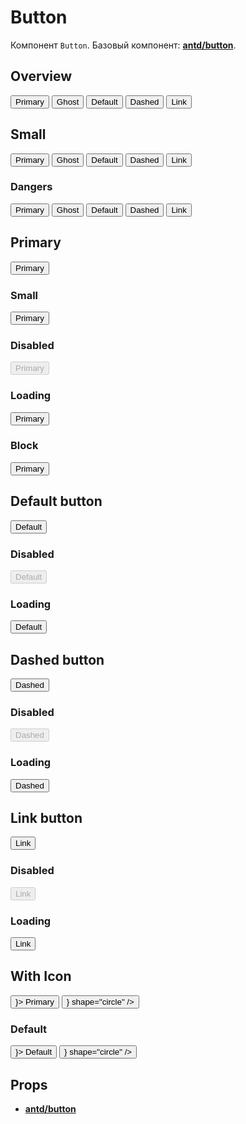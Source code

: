
<Meta title="Components/Button" component={Button} />

# Button

Компонент `Button`. Базовый компонент:
[**antd/button**](https://ant.design/components/button/).

## Overview

<Preview>
  <div className="flex-container padding-between">
    <Button type="primary">Primary</Button>
    <Button type="primary" ghost>
      Ghost
    </Button>
    <Button type="default">Default</Button>
    <Button type="dashed">Dashed</Button>
    <Button type="link">Link</Button>
  </div>
</Preview>

## Small

<Preview>
  <div className="flex-container padding-between">
    <Button type="primary" size="small">
      Primary
    </Button>
    <Button type="primary" ghost size="small">
      Ghost
    </Button>
    <Button type="default" size="small">
      Default
    </Button>
    <Button type="dashed" size="small">
      Dashed
    </Button>
    <Button type="link" size="small">
      Link
    </Button>
  </div>
</Preview>

### Dangers

<Preview>
  <div className="flex-container padding-between">
    <Button type="primary" danger>
      Primary
    </Button>
    <Button type="primary" ghost danger>
      Ghost
    </Button>
    <Button type="default" danger>
      Default
    </Button>
    <Button type="dashed" danger>
      Dashed
    </Button>
    <Button type="link" danger>
      Link
    </Button>
  </div>
</Preview>

## Рrimary

<Preview>
  <Story name="Primary">
    <Button type="primary">Primary</Button>
  </Story>
</Preview>

### Small

<Preview>
  <Button type="primary" size="small">
    Primary
  </Button>
</Preview>

### Disabled

<Preview>
  <Button type="primary" disabled>
    Primary
  </Button>
</Preview>

### Loading

<Preview>
  <Button type="primary" loading>
    Primary
  </Button>
</Preview>

### Block

<Preview>
  <Button type="primary" block>
    Primary
  </Button>
</Preview>

## Default button

<Preview>
  <Story name="Default">
    <Button type="default">Default</Button>
  </Story>
</Preview>

### Disabled

<Preview>
  <Button type="default" disabled>
    Default
  </Button>
</Preview>

### Loading

<Preview>
  <Button type="default" loading>
    Default
  </Button>
</Preview>

## Dashed button

<Preview>
  <Story name="Dashed">
    <Button type="dashed">Dashed</Button>
  </Story>
</Preview>

### Disabled

<Preview>
  <Button type="dashed" disabled>
    Dashed
  </Button>
</Preview>

### Loading

<Preview>
  <Button type="dashed" loading>
    Dashed
  </Button>
</Preview>

## Link button

<Preview>
  <Story name="Link">
    <Button type="link">Link</Button>
  </Story>
</Preview>

### Disabled

<Preview>
  <Button type="link" disabled>
    Link
  </Button>
</Preview>

### Loading

<Preview>
  <Button type="link" loading>
    Link
  </Button>
</Preview>

## With Icon

<Preview>
  <Story name="With Icon">
    <div className="flex-container padding-between">
      <Button type="primary" icon={<SearchOutlined />}>
        Primary
      </Button>
      <Button type="primary" icon={<SearchOutlined />} shape="circle" />
    </div>
  </Story>
</Preview>

### Default

<Preview>
  <div className="flex-container padding-between">
    <Button type="default" icon={<SearchOutlined />}>
      Default
    </Button>
    <Button type="default" icon={<SearchOutlined />} shape="circle" />
  </div>
</Preview>

## Props

- [**antd/button**](https://ant.design/components/button/#API)

<Props of={Button} />
